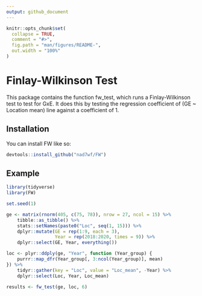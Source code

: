 ```yaml
---
output: github_document
---
```


<!-- README.md is generated from README.Rmd. Please edit that file -->

```r
knitr::opts_chunk$set(
  collapse = TRUE,
  comment = "#>",
  fig.path = "man/figures/README-",
  out.width = "100%"
)
```

# Finlay-Wilkinson Test

<!-- badges: start -->
<!-- badges: end -->

This package contains the function fw_test, which runs a Finlay-Wilkinson test to test for GxE. It does this by testing the regression coefficient of (GE ~ Location mean) line against a coefficient of 1.

## Installation

You can install FW like so:

``` r
devtools::install_github("nad7wf/FW")
```

## Example

```r
library(tidyverse)
library(FW)

set.seed(1)

ge <- matrix(rnorm(405, c(75, 78)), nrow = 27, ncol = 15) %>%
    tibble::as_tibble() %>%
    stats::setNames(paste0("Loc", seq(1, 15))) %>%
    dplyr::mutate(GE = rep(1:9, each = 3),
                  Year = rep(2018:2020, times = 9)) %>%
    dplyr::select(GE, Year, everything())

loc <- plyr::ddply(ge, "Year", function (Year_group) {
    purrr::map_dfr(Year_group[, 3:ncol(Year_group)], mean)
}) %>%
    tidyr::gather(key = "Loc", value = "Loc_mean", -Year) %>%
    dplyr::select(Loc, Year, Loc_mean)

results <- fw_test(ge, loc, 6)
```
